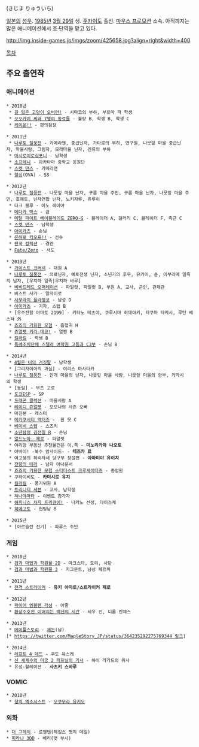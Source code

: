 {{{+1 木島隆一 }}} (きじま りゅういち)

[[일본]]의 [[성우]]. [[1985년]] [[3월 29일]] 생. [[홋카이도]] 출신. [[마우스 프로모션]] 소속. 아직까지는 많은 애니메이션에서 조·단역을 맡고 있다.

http://img.inside-games.jp/imgs/zoom/425658.jpg?align=right&width=400

[[목차]]

== 주요 출연작 ==
=== 애니메이션 ===
 * 2010년
  * [[길 잃은 고양이 오버런!]] - 시마코의 부하, 부르마 파 학생
  * [[오오카미 씨와 7명의 동료들]] - 불량 B, 학생 B, 학생 C
  * [[케이온!!]] - 편의점장

 * 2011년
  * [[나루토|나루토 질풍전]] - 카메라맨, 중급닌자, 가타로의 부하, 연구원, 나뭇잎 마을 중급닌자, 마을사람, 그림자, 모래마을 닌자, 겐류의 부하
  * [[마시로이로심포니]] - 남학생
  * [[소프테니]] - 아카타마 중학교 응원단
  * [[스켓 댄스]] - 카메라맨
  * [[헬싱]](OVA) - SS

 * 2012년
  * [[나루토|나루토 질풍전]] - 나뭇잎 마을 닌자, 구름 마을 주민, 구름 마을 닌자, 나뭇잎 마을 주민, 호헤토, 닌자연합 닌자, 노키자루, 유루이
  * 다크 블루 - 이노 레이야
  * [[메다카 박스]] - 금
  * [[메탈 파이트 베이블레이드 ZERO-G]] - 블레이더 A, 갤러리 C, 블레이더 F, 측근 C
  * [[스켓 댄스]] - 남학생
  * [[아이카츠]] - 손님
  * [[은하로 킥오프!!]] - 선수
  * [[전국 컬렉션]] - 경관
  * [[Fate/Zero]] - 사도

 * 2013년
  * [[가이스트 크러셔]] - 대원 A
  * [[나루토|나루토 질풍전]] - 의료닌자, 예토전생 닌자, 소년기의 후우, 유카이, 슌, 아부라메 일족의 남자, [우치하 일족|우치하 바루]
  * [[비비드레드 오퍼레이션]] - 파일럿, 파일럿 B, 부원 A, 교사, 군인, 관제관
  * 비스트 사가 - 알자이로
  * [[사무라이 플라멩코]] - 남성 D
  * [[아이카츠]] - 기자, 스탭 B
  * [우주전함 야마토 2199] - 키타노 테츠야, 쿠루시마 히데아키, 타쿠마 타케시, 루탄 베스타 外
  * [[죠죠의 기묘한 모험(TVA)|죠죠의 기묘한 모험]] - 흡혈귀 H
  * [[쥬얼펫 키라☆데코!]] - 얼짱 B
  * [[킬라킬]] - 학생 B
  * [[특례조치단체 스텔라 여학원 고등과 C3부]] - 손님 B

 * 2014년
  * [[4월은 너의 거짓말]] - 남학생
  * [그리자이아의 과실] - 이리스 마사타카
  * [[나루토|나루토 질풍전]] - 안개 마을의 닌자, 나뭇잎 마을 사람, 나뭇잎 마을의 암부, 카카시의 학생
  * [농림] - 무츠 고로
  * [[도쿄ESP]] - SP
  * [[오레카 배틀 & 드래곤 콜렉션|드래곤 콜렉션]] - 마을사람 A
  * [[쥬얼펫 시리즈|레이디 쥬얼펫]] - 모모나의 사촌 오빠
  * 마진본 - 캐스터
  * [[메카쿠시티 액터즈]] -  흰 옷 C
  * [[베이비 스텝]] - 스즈키
  * [[소년탐정 김전일/애니메이션|소년탐정 김전일 R]] - 손님
  * [[알드노아. 제로]] - 파일럿
  * 야리망 부동산 추천물건은 이.쪽 - '''미노리카와 나오토'''
  * 야바이! -복수 암사이드- - '''테즈카 료'''
  * 여고생의 허리자세 당구부 창설편 - '''아마미야 유이치'''
  * [[잔향의 테러]] - 남자 아나운서
  * [[죠죠의 기묘한 모험(TVA)#s-4|죠죠의 기묘한 모험 스타더스트 크루세이더즈]] - 종업원
  * 쿠라이비토 - '''카미시로 유지'''
  * [[킬라킬]] - 풍기위원 A
  * [[트리니티 세븐]] - 교사, 남학생
  * [[하나야마타]] - 이벤트 참가자
  * [[해피니스 차지 프리큐어!]] - 나카노 선생, 다이스케
  * [[히메고토]] - 헌팅남 B

 * 2015년
  * [아르슬란 전기] - 파루스 주민

=== 게임 ===
 * 2010년
  * [[검과 마법과 학원물|검과 마법과 학원물 2D]] - 마크스타, 도리, 사탄
  * [[검과 마법과 학원물|검과 마법과 학원물 3]] - 지그문트, 남성 페르퍼

 * 2011년
  * [[전격 스트라이커]] - '''유키 야마토/스트라이커 제로'''

 * 2012년
  * [[파이어 엠블렘 각성]] - 아줄
  * [[환상수호전 이어지는 백년의 시간]] - 세우 진, 디롬 란체스

 * 2013년
  * [[메이플스토리]] - [[제논(메이플스토리)|제논]](남)[* [[https://twitter.com/MapleStory_JP/status/364235292275769344 링크]]]

 * 2014년
  * [[레프트 4 데드]] - 쿠도 유스케
  * [[신 세계수의 미궁 2 파프닐의 기사]] - 하이 라가드의 위사
  * 유성☆할레이션 - '''사츠키 스바루'''

=== VOMIC ===
 * 2010년
  * [[청의 엑소시스트]] - [[오쿠무라 유키오]]

=== 외화 ===
 * [[더 그레이]] - 르웬덴(제임스 뱃지 데일)
 * [[피라냐(실사영화 시리즈)|피라냐 3DD]] - 베리(맷 부시)
